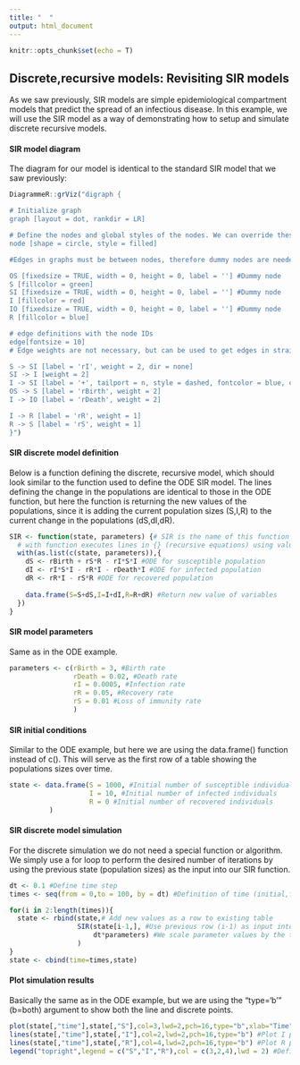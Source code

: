 ```yaml
---
title: "  "
output: html_document
---
```


```r
knitr::opts_chunk$set(echo = T)

```
## Discrete,recursive models: Revisiting SIR models
As we saw previously, SIR models are simple epidemiological compartment models that predict the spread of an infectious disease. In this example, we will use the SIR model as a way of demonstrating how to setup and simulate discrete recursive models.

#### SIR model diagram
The diagram for our model is identical to the standard SIR model that we saw previously:
```r
DiagrammeR::grViz("digraph {

# Initialize graph
graph [layout = dot, rankdir = LR]

# Define the nodes and global styles of the nodes. We can override these in box if we wish
node [shape = circle, style = filled]

#Edges in graphs must be between nodes, therefore dummy nodes are needed for signaling edges and input/output edges

OS [fixedsize = TRUE, width = 0, height = 0, label = ''] #Dummy node
S [fillcolor = green]
SI [fixedsize = TRUE, width = 0, height = 0, label = ''] #Dummy node
I [fillcolor = red]
IO [fixedsize = TRUE, width = 0, height = 0, label = ''] #Dummy node
R [fillcolor = blue]

# edge definitions with the node IDs
edge[fontsize = 10]
# Edge weights are not necessary, but can be used to get edges in straight line (higher weight edges have more emphasis)

S -> SI [label = 'rI', weight = 2, dir = none]
SI -> I [weight = 2]
I -> SI [label = '+', tailport = n, style = dashed, fontcolor = blue, color = blue]
OS -> S [label = 'rBirth', weight = 2]
I -> IO [label = 'rDeath', weight = 2]

I -> R [label = 'rR', weight = 1]
R -> S [label = 'rS', weight = 1]
}")
```

#### SIR discrete model definition
Below is a function defining the discrete, recursive model, which should look similar to the function used to define the ODE SIR model. The lines defining the change in the populations are identical to those in the ODE function, but here the function is returning the new values of the populations, since it is adding the current population sizes (S,I,R) to the current change in the populations (dS,dI,dR). 
```r
SIR <- function(state, parameters) {# SIR is the name of this function with state and parameters 
  # with function executes lines in {} (recursive equations) using values defined in state and parameters
  with(as.list(c(state, parameters)),{  
    dS <- rBirth + rS*R - rI*S*I #ODE for susceptible population
    dI <- rI*S*I - rR*I - rDeath*I #ODE for infected population
    dR <- rR*I - rS*R #ODE for recovered population
      
    data.frame(S=S+dS,I=I+dI,R=R+dR) #Return new value of variables
  })
}

```

#### SIR model parameters
Same as in the ODE example.
```r
parameters <- c(rBirth = 3, #Birth rate
                rDeath = 0.02, #Death rate
                rI = 0.0005, #Infection rate
                rR = 0.05, #Recovery rate
                rS = 0.01 #Loss of immunity rate
                )
```

#### SIR initial conditions
Similar to the ODE example, but here we are using the data.frame() function instead of c(). This will serve as the first row of a table showing the populations sizes over time. 
```r
state <- data.frame(S = 1000, #Initial number of susceptible individuals  
                    I = 10, #Initial number of infected individuals
                    R = 0 #Initial number of recovered individuals
          )
```

#### SIR discrete model simulation
For the discrete simulation we do not need a special function or algorithm. We simply use a for loop to perform the desired number of iterations by using the previous state (population sizes) as the input into our SIR function. 
```r
dt <- 0.1 #Define time step
times <- seq(from = 0,to = 100, by = dt) #Definition of time (initial,final,step size)

for(i in 2:length(times)){
  state <- rbind(state,# Add new values as a row to existing table 
                 SIR(state[i-1,], #Use previous row (i-1) as input into function
                     dt*parameters) #We scale parameter values by the time step
                 )
}
state <- cbind(time=times,state)
```

#### Plot simulation results
Basically the same as in the ODE example, but we are using the "type='b'" (b=both) argument to show both the line and discrete points. 
```r
plot(state[,"time"],state[,"S"],col=3,lwd=2,pch=16,type="b",xlab="Time",ylab="Population size",ylim=c(0,1000)) #Plot S population vs time
lines(state[,"time"],state[,"I"],col=2,lwd=2,pch=16,type="b") #Plot I population vs time
lines(state[,"time"],state[,"R"],col=4,lwd=2,pch=16,type="b") #Plot R population vs time
legend("topright",legend = c("S","I","R"),col = c(3,2,4),lwd = 2) #Define plot legend

```


